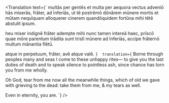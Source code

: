 
<Translation
text={`
multās per gentēs et multa per aequora vectus
adveniō hās miserās, frāter, ad īnferiās,
ut tē postrēmō dōnārem mūnere mortis
et mūtam nequīquam alloquerer cinerem
quandōquidem fortūna mihi tētē abstulit ipsum.

heu miser indignē frāter adempte mihi
nunc tamen intereā haec, prīscō quae mōre parentum
trādita sunt tristī mūnere ad īnferiās,
accipe frāternō multum mānantia flētū.

atque in perpetuum, frāter, avē atque valē.
`} 
translation={`
Borne through peoples many and seas I come
to these unhappy rites—
to give you the last duties of death
and to speak silence to pointless ash,
since chance has torn you from me wholly.

Oh God, tear from me now
all the meanwhile things, which of old we gave
with grieving to the dead:
take them from me, & my tears as well.

Even in eternity, you are.
`} />